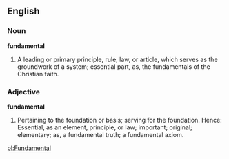 ==English==

===Noun===

'''fundamental'''

#A leading or primary principle, rule, law, or article, which serves as the groundwork of a system; essential part, as, the fundamentals of the Christian faith.

===Adjective===

'''fundamental'''

#Pertaining to the foundation or basis; serving for the foundation. Hence: Essential, as an element, principle, or law; important; original; elementary; as, a fundamental truth; a fundamental axiom.

[[pl:Fundamental]]